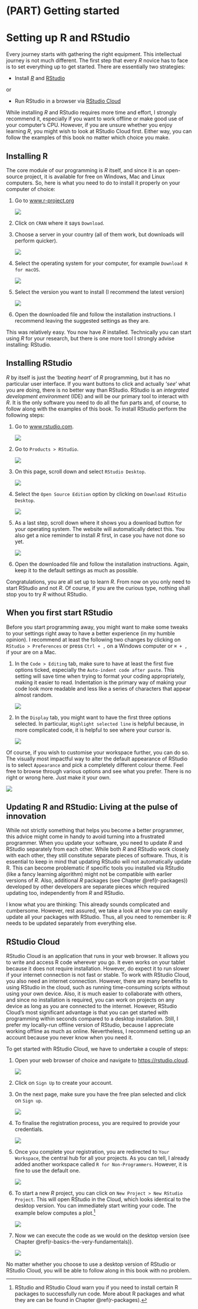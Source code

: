 # (PART) Getting started {-}

# Setting up R and RStudio {#setting-up-r-and-rstudio}

Every journey starts with gathering the right equipment. This intellectual journey is not much different. The first step that every *R* novice has to face is to set everything up to get started. There are essentially two strategies:

-   Install [*R*](https://www.r-project.org "R"){target="_blank"} and [RStudio](https://www.rstudio.com "RStudio"){target="_blank"}

or

-   Run RStudio in a browser via [RStudio Cloud](https://rstudio.cloud "RStudio Cloud"){target="_blank"}

While installing *R* and RStudio requires more time and effort, I strongly recommend it, especially if you want to work offline or make good use of your computer's CPU. However, if you are unsure whether you enjoy learning *R*, you might wish to look at RStudio Cloud first. Either way, you can follow the examples of this book no matter which choice you make.

## Installing R {#installing-r}

The core module of our programming is *R* itself, and since it is an open-source project, it is available for free on Windows, Mac and Linux computers. So, here is what you need to do to install it properly on your computer of choice:

1.  Go to [www.r-project.org](https://www.r-project.org%5D(https://www.r-project.org) "www.r-project.org"){target="_blank"}

    ![](images/chapter_03_img/r_project/00_r_project_page.png)

2.  Click on `CRAN` where it says `Download`.

3.  Choose a server in your country (all of them work, but downloads will perform quicker).

    ![](images/chapter_03_img/r_project/01_r_project_cran_mirror.png)

4.  Select the operating system for your computer, for example `Download R for macOS`.

    ![](images/chapter_03_img/r_project/02_r_project_os_choice.png)

5.  Select the version you want to install (I recommend the latest version)

    ![](images/chapter_03_img/r_project/03_r_project_version_choice.png)

6.  Open the downloaded file and follow the installation instructions. I recommend leaving the suggested settings as they are.

This was relatively easy. You now have *R* installed. Technically you can start using *R* for your research, but there is one more tool I strongly advise installing: RStudio.

## Installing RStudio {#installing-rstudio}

*R* by itself is just the '*beating heart*' of *R* programming, but it has no particular user interface. If you want buttons to click and actually '*see*' what you are doing, there is no better way than RStudio. RStudio is an *integrated development environment* (IDE) and will be our primary tool to interact with *R*. It is the only software you need to do all the fun parts and, of course, to follow along with the examples of this book. To install RStudio perform the following steps:

1.  Go to [www.rstudio.com](https://www.rstudio.com%5D(https://www.rstudio.com) "www.rstudio.com"){target="_blank"}.

    ![](images/chapter_03_img/rstudio/01_rstudio_main_page.png)

2.  Go to `Products > RStudio`.

    ![](images/chapter_03_img/rstudio/02_rstudio_main_page_menu.png)

3.  On this page, scroll down and select `RStudio Desktop`.

    ![](images/chapter_03_img/rstudio/03_rstudio_select_version.png)

4.  Select the `Open Source Edition` option by clicking on `Download RStudio Desktop`.

    ![](images/chapter_03_img/rstudio/04_rstudio_select_edition.png)

5.  As a last step, scroll down where it shows you a download button for your operating system. The website will automatically detect this. You also get a nice reminder to install *R* first, in case you have not done so yet.

    ![](images/chapter_03_img/rstudio/05_rstudio_download.png)

6.  Open the downloaded file and follow the installation instructions. Again, keep it to the default settings as much as possible.

Congratulations, you are all set up to learn *R*. From now on you only need to start RStudio and not *R*. Of course, if you are the curious type, nothing shall stop you to try *R* without RStudio.

## When you first start RStudio {#when-you-first-start-rstudio}

Before you start programming away, you might want to make some tweaks to your settings right away to have a better experience (in my humble opinion). I recommend at least the following two changes by clicking on `RStudio > Preferences` or press `Ctrl + ,` on a Windows computer or `⌘ + ,` if your are on a Mac.

1.  In the `Code > Editing` tab, make sure to have at least the first five options ticked, especially the `Auto-indent code after paste`. This setting will save time when trying to format your coding appropriately, making it easier to read. Indentation is the primary way of making your code look more readable and less like a series of characters that appear almost random.

    ![](images/chapter_03_img/rstudio_preferences/00_rstudio_preferences_editing.png)

2.  In the `Display` tab, you might want to have the first three options selected. In particular, `Highlight selected line` is helpful because, in more complicated code, it is helpful to see where your cursor is.

    ![](images/chapter_03_img/rstudio_preferences/01_rstudio_preferences_display.png)

Of course, if you wish to customise your workspace further, you can do so. The visually most impactful way to alter the default appearance of RStudio is to select `Appearance` and pick a completely different colour theme. Feel free to browse through various options and see what you prefer. There is no right or wrong here. Just make it your own.

![](images/chapter_03_img/rstudio_preferences/02_rstudio_preferences_appearance.png)

## Updating R and RStudio: Living at the pulse of innovation {#updating-r-and-rstudio}

While not strictly something that helps you become a better programmer, this advice might come in handy to avoid turning into a frustrated programmer. When you update your software, you need to update *R* and RStudio separately from each other. While both *R* and RStudio work closely with each other, they still constitute separate pieces of software. Thus, it is essential to keep in mind that updating RStudio will not automatically update R. This can become problematic if specific tools you installed via RStudio (like a fancy learning algorithm) might not be compatible with earlier versions of *R*. Also, additional *R* packages (see Chapter \@ref(r-packages)) developed by other developers are separate pieces which required updating too, independently from *R* and RStudio.

I know what you are thinking: This already sounds complicated and cumbersome. However, rest assured, we take a look at how you can easily update all your packages with RStudio. Thus, all you need to remember is: *R* needs to be updated separately from everything else.

## RStudio Cloud {#rstudio-cloud}

RStudio Cloud is an application that runs in your web browser. It allows you to write and access R code wherever you go. It even works on your tablet because it does not require installation. However, do expect it to run slower if your internet connection is not fast or stable. To work with RStudio Cloud, you also need an internet connection. However, there are many benefits to using RStudio in the cloud, such as running time-consuming scripts without using your own device. Also, it is much easier to collaborate with others, and since no installation is required, you can work on projects on any device as long as you are connected to the internet. However, RStudio Cloud's most significant advantage is that you can get started with programming within seconds compared to a desktop installation. Still, I prefer my locally-run offline version of RStudio, because I appreciate working offline as much as online. Nevertheless, I recommend setting up an account because you never know when you need it.

To get started with RStudio Cloud, we have to undertake a couple of steps:

1.  Open your web browser of choice and navigate to <https://rstudio.cloud>.

    ![](images/chapter_03_img/rstudio_cloud/01_rstudio_cloud.png)

2.  Click on `Sign Up` to create your account.

3.  On the next page, make sure you have the free plan selected and click on `Sign up`.

    ![](images/chapter_03_img/rstudio_cloud/02_rstudio_cloud.png)

4.  To finalise the registration process, you are required to provide your credentials.

    ![](images/chapter_03_img/rstudio_cloud/03_rstudio_cloud.png)

5.  Once you complete your registration, you are redirected to `Your Workspace`, the central hub for all your projects. As you can tell, I already added another workspace called `R for Non-Programmers`. However, it is fine to use the default one.

    ![](images/chapter_03_img/rstudio_cloud/05_rstudio_cloud.png)

6.  To start a new *R* project, you can click on `New Project > New RStudio Project`. This will open RStudio in the Cloud, which looks identical to the desktop version. You can immediately start writing your code. The example below computes a plot.[^setting_up_r_rstudio-1]

    ![](images/chapter_03_img/rstudio_cloud/06_rstudio_cloud.png)

7.  Now we can execute the code as we would on the desktop version (see Chapter \@ref(r-basics-the-very-fundamentals)).

    ![](images/chapter_03_img/rstudio_cloud/07_rstudio_cloud.png)

[^setting_up_r_rstudio-1]: RStudio and RStudio Cloud warn you if you need to install certain R packages to successfully run code. More about R packages and what they are can be found in Chapter \@ref(r-packages).

No matter whether you choose to use a desktop version of RStudio or RStudio Cloud, you will be able to follow along in this book with no problem.

